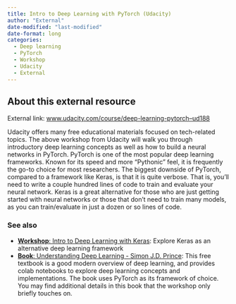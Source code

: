 ```yaml
---
title: Intro to Deep Learning with PyTorch (Udacity)
author: "External"
date-modified: "last-modified"
date-format: long
categories:
  - Deep learning
  - PyTorch
  - Workshop
  - Udacity
  - External
---
```


## About this external resource

External link: [www.udacity.com/course/deep-learning-pytorch--ud188](https://www.udacity.com/course/deep-learning-pytorch--ud188)

Udacity offers many free educational materials focused on tech-related topics. The above workshop from Udacity will walk you through introductory deep learning concepts as well as how to build a neural networks in PyTorch. PyTorch is one of the most popular deep learning frameworks. Known for its speed and more "Pythonic" feel, it is frequently the go-to choice for most researchers. The biggest downside of PyTorch, compared to a framework like Keras, is that it is quite verbose. That is, you'll need to write a couple hundred lines of code to train and evaluate your neural network. Keras is a great alternative for those who are just getting started with neural networks or those that don't need to train many models, as you can train/evaluate in just a dozen or so lines of code.


### See also
- [**Workshop**: Intro to Deep Learning with Keras](https://carpentries-incubator.github.io/deep-learning-intro/): Explore Keras as an alternative deep learning framework
- [**Book**: Understanding Deep Learning - Simon J.D. Prince](https://udlbook.github.io/udlbook/): This free textbook is a good modern overview of deep learning, and provides colab notebooks to explore deep learning concepts and implementations. The book uses PyTorch as its framework of choice. You may find additional details in this book that the workshop only briefly touches on.
